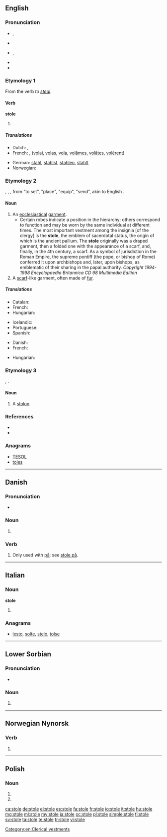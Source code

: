 ==English==

===Pronunciation===
* {{a|UK}} {{IPA|/ˈstəʊl/}}, {{X-SAMPA|/"st@Ul/}}
* {{rhymes|əʊl}}
* {{a|US}} {{IPA|/ˈstɔl/}}, {{X-SAMPA|/"stOl/}}
* {{audio|en-us-stole.ogg|Audio (US)}}
* {{rhymes|ɔl}}

===Etymology 1===
From the verb ''to [[steal]]''.

====Verb====
'''stole'''

# {{en-simple past of|steal}}

=====Translations=====
{{trans-top|simple past of ''to steal''}}
* Dutch: {{t+|nl|stal}}, {{t+|nl|stalen}}
* French: {{t+|fr|voler}}, ([[volai]], [[volas]], [[vola]], [[volâmes]], [[volâtes]], [[volèrent]])
{{trans-mid}}
* German: [[stahl]], [[stahlst]], [[stahlen]], [[stahlt]]
* Norwegian: {{t-|no|stjal}}
{{trans-bottom}}

===Etymology 2===
{{etyl|ang|en}} {{term|stole|lang=ang}}, {{etyl|la|en}} {{term|stola|lang=la}}, {{etyl|grc|en}} {{term|στολή||stole, garment, equipment|tr=stolē|lang=grc}}, from "to set", "place", "equip", "send", akin to English {{term|stall|lang=en}}.

====Noun====
{{en-noun}}

# An [[ecclesiastical]] [[garment]].
#* Certain robes indicate a position in the hierarchy; others correspond to function and may be worn by the same individual at different times. The most important vestment among the insignia [of the clergy] is the '''stole''', the emblem of sacerdotal status, the origin of which is the ancient pallium. The '''stole''' originally was a draped garment, then a folded one with the appearance of a scarf, and, finally, in the 4th century, a scarf. As a symbol of jurisdiction in the Roman Empire, the supreme pontiff (the pope, or bishop of Rome) conferred it upon archbishops and, later, upon bishops, as emblematic of their sharing in the papal authority. ''Copyright 1994-1998 Encyclopaedia Britannica CD 98 Multimedia Edition''
# A [[scarf]]-like garment, often made of [[fur]].

=====Translations=====
{{trans-top|an ecclesiastical garment}}
* Catalan: {{t+|ca|estola|f}}
* French: {{t+|fr|étole}}
* Hungarian: {{t-|hu|stóla}}
{{trans-mid}}
* Icelandic: {{t-|is|stóla|f}}
* Portuguese: {{t+|pt|estola|f}}
* Spanish: {{t-|es|estola|f}}
{{trans-bottom}}

{{trans-top|a scarf-like garment, often made of fur}}
* Danish: {{t-|da|stola|c}}
* French: {{t+|fr|étole}}
{{trans-mid}}
* Hungarian: {{t-|hu|stóla}}
{{trans-bottom}}

===Etymology 3===
{{etyl|la|en}} {{term|stolo|lang=la}}, {{term|-onis}}.

====Noun====
{{en-noun}}

# {{context|botany|lang=en}} A [[stolon]].

===References===
* {{R:Webster 1913}}
* {{R:Online Etymology Dictionary}}

===Anagrams===
* [[TESOL#English|TESOL]]
* [[toles#English|toles]]

[[Category:en:Clerical vestments]]

----

==Danish==

===Pronunciation===
* {{IPA|/stoːlə/|[ˈsd̥oːlə]|lang=da}}

===Noun===
{{head|da|noun form|g=c}}

# {{form of|plural indefinite|stol|lang=da}}

===Verb===
{{da-verb|stol|stole|stoler|stolede|har|stolet}}

# Only used with [[på]]: see [[stole på]].

----

==Italian==

===Noun===
'''stole''' {{f}}

# {{plural of|stola|lang=it}}

===Anagrams===
* [[lesto#Italian|lesto]], [[solte#Italian|solte]], [[stelo#Italian|stelo]], [[tolse#Italian|tolse]]

----
==Lower Sorbian==

===Pronunciation===
* {{IPA|[ˈstɔlɛ]|lang=dsb}}

===Noun===
{{head|dsb|noun form|g=m}}

# {{locative of|stoł|lang=dsb}}

----

==Norwegian Nynorsk==

===Verb===
{{head|nn|verb form}}

# {{nn-verb-form of|past participle|stel}}

----

==Polish==

===Noun===
{{head|pl|noun form|g=m}}

# {{inflection of|lang=pl|stół||loc|s}}
# {{inflection of|lang=pl|stół||voc|s}}

[[ca:stole]]
[[de:stole]]
[[el:stole]]
[[es:stole]]
[[fa:stole]]
[[fr:stole]]
[[io:stole]]
[[it:stole]]
[[hu:stole]]
[[mg:stole]]
[[ml:stole]]
[[my:stole]]
[[ja:stole]]
[[oc:stole]]
[[pl:stole]]
[[simple:stole]]
[[fi:stole]]
[[sv:stole]]
[[ta:stole]]
[[te:stole]]
[[tr:stole]]
[[vi:stole]]